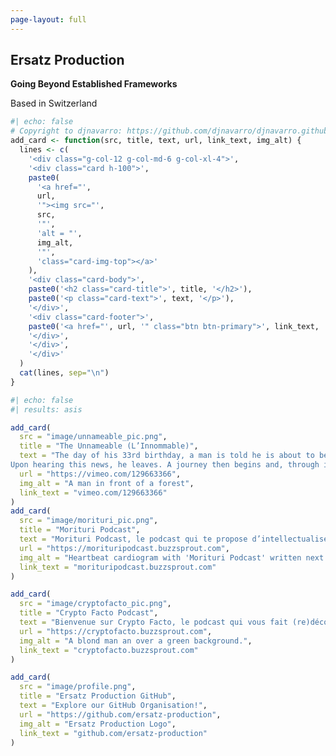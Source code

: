 ```yaml
---
page-layout: full
---
```


::: banner
<!-- ![](image/profile.png){.circular width="250px" fig-align="center" alt="Logo of Ersatz Production."} -->

::: centered
# Ersatz Production

**Going Beyond Established Frameworks**

Based in Switzerland
:::
:::

```r
#| echo: false
# Copyright to djnavarro: https://github.com/djnavarro/djnavarro.github.io/blob/main/index.qmd
add_card <- function(src, title, text, url, link_text, img_alt) {
  lines <- c(
    '<div class="g-col-12 g-col-md-6 g-col-xl-4">',
    '<div class="card h-100">',
    paste0(
      '<a href="', 
      url, 
      '"><img src="', 
      src, 
      '"',
      'alt = "',
      img_alt,
      '"',
      'class="card-img-top"></a>'
    ),
    '<div class="card-body">',
    paste0('<h2 class="card-title">', title, '</h2>'),
    paste0('<p class="card-text">', text, '</p>'),
    '</div>',
    '<div class="card-footer">',
    paste0('<a href="', url, '" class="btn btn-primary">', link_text, '</a>'),
    '</div>',
    '</div>',
    '</div>'
  )
  cat(lines, sep="\n")
}
```

::: grid
```r
#| echo: false
#| results: asis

add_card(
  src = "image/unnameable_pic.png",
  title = "The Unnameable (L’Innommable)", 
  text = "The day of his 33rd birthday, a man is told he is about to be a father.
Upon hearing this news, he leaves. A journey then begins and, through improbable encounters and situations, he will learn about his surroundings and about himself.",
  url = "https://vimeo.com/129663366",
  img_alt = "A man in front of a forest",
  link_text = "vimeo.com/129663366"
)
add_card(
  src = "image/morituri_pic.png",
  title = "Morituri Podcast", 
  text = "Morituri Podcast, le podcast qui te propose d’intellectualiser ce qui ne devrait jamais l’être en partant des morts les plus insolites de l'histoire.",
  url = "https://morituripodcast.buzzsprout.com",
  img_alt = "Heartbeat cardiogram with 'Morituri Podcast' written next to it",
  link_text = "morituripodcast.buzzsprout.com"
)

add_card(
  src = "image/cryptofacto_pic.png",
  title = "Crypto Facto Podcast", 
  text = "Bienvenue sur Crypto Facto, le podcast qui vous fait (re)découvrir les protocoles blockchains et les crypto-monnaies. Je partage ce que je comprends et ce que je fais pour que ce soit aussi utile au plus grand nombre. Au programme, des petits épisodes pour poser quelques bases, des dossiers complets sur des protocoles et des entretiens de partage d'expérience. Merci d'être passé par là et bonne écoute.",
  url = "https://cryptofacto.buzzsprout.com",
  img_alt = "A blond man an over a green background.",
  link_text = "cryptofacto.buzzsprout.com"
)

add_card(
  src = "image/profile.png",
  title = "Ersatz Production GitHub", 
  text = "Explore our GitHub Organisation!",
  url = "https://github.com/ersatz-production",
  img_alt = "Ersatz Production Logo",
  link_text = "github.com/ersatz-production"
)
```
:::



<!-- verification -->

<a rel="me" style="display:none" href="https://github.com/ersatz-production">Hidden link used to verify my account on GitHub</a>